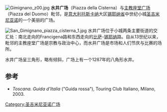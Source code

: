 {{Coord|43|28|2.79|N|11|2|36.89|E|type:landmark_region:IT|display=title}}
[[File:Gimignano_z00.jpg|thumb]]
'''水井广场'''（Piazza della Cisterna）与[[主教座堂广场_(圣吉米尼亚诺)|主教座堂广场]]（Piazza del Duomo）毗邻，是[[意大利|意大利]][[托斯卡纳|托斯卡纳]]大区[[锡耶纳省|锡耶纳省]]中世纪小城[[圣吉米尼亚诺|圣吉米尼亚诺]]的一个美丽的广场。

[[File:San_Gimignano_piazza_cisterna_1.jpg|thumb]]
水井广场位于小城两条主要街道的交汇处：南北走向的Francigena路和东西走向的[[比萨|比萨]]-[[锡耶纳|锡耶纳]]路。自从13世纪以来，毗邻的主教座堂广场是宗教与政治中心，而水井广场是市场和人们节庆与比赛的场所。

水井广场呈三角形，略有倾斜，广场上有一个1287年的八角形水井。

==参考==
*''Toscana. Guida d'Italia'' ("Guida rossa"), Touring Club Italiano, Milano, 2003.

[[Category:圣吉米尼亚诺广场|Category:圣吉米尼亚诺广场]]